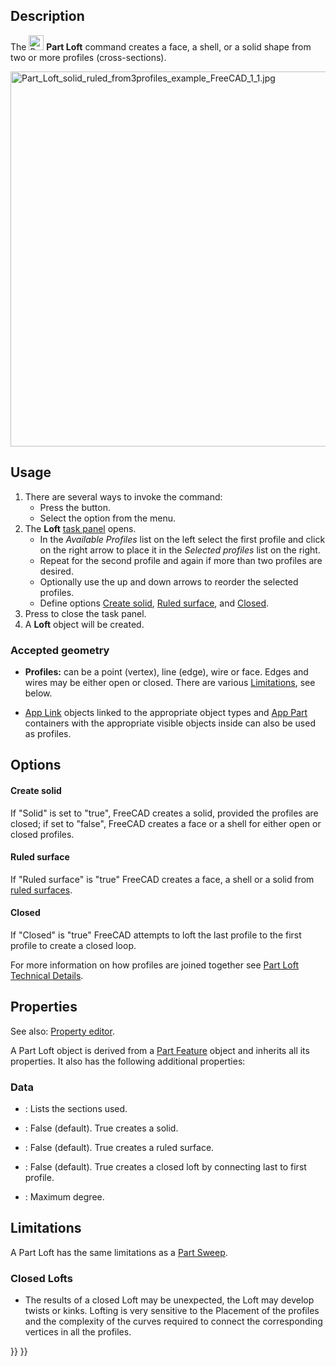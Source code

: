 <languages/>
<translate>

<!--T:32-->
{{Docnav
|[[Part_RuledSurface|RuledSurface]]
|[[Part_Sweep|Sweep]]
|[[Part_Workbench|Part]]
|IconL=Part_RuledSurface.svg
|IconR=Part_Sweep.svg
|IconC=Workbench_Part.svg
}}

<!--T:2-->
{{GuiCommand
|Name=Part Loft
|MenuLocation=Part → Loft...
|Workbenches=[[Part_Workbench|Part]]
|Version=0.13
|SeeAlso=[[Part_Sweep|Part Sweep]]
}}

==Description== <!--T:44-->

<!--T:45-->
The [[Image:Part_Loft.svg|24px]] '''Part Loft''' command creates a face, a shell, or a solid shape from two or more profiles (cross-sections).

</translate>
[[File:Part_Loft_solid_ruled_from3profiles_example_FreeCAD_1_1.jpg|600px]]
<translate>
<!--T:61-->
{{Caption|Loft from three profiles which are two [[Part_Circle|Part Circles]] and one [[Part_Ellipse|Part Ellipse]]. Parameters are Solid "True" and Ruled "True".}}

==Usage== <!--T:46-->

<!--T:47-->
# There are several ways to invoke the command:
#* Press the {{Button|[[Image:Part_Loft.svg|16px]] [[Part_Loft|Loft...]]}} button.
#* Select the {{MenuCommand|Part → [[Image:Part_Loft.svg|16px]] Loft...}} option from the menu.
# The '''Loft''' [[Task_panel|task panel]] opens.
#* In the ''Available Profiles'' list on the left select the first profile and click on the right arrow to place it in the ''Selected profiles'' list on the right.
#* Repeat for the second profile and again if more than two profiles are desired.
#* Optionally use the up and down arrows to reorder the selected profiles.
#* Define options [[#Data|Create solid]], [[#Data|Ruled surface]], and [[#Data|Closed]].
# Press {{Button|OK}} to close the task panel.
# A '''Loft''' object will be created.

===Accepted geometry=== <!--T:48-->

<!--T:3-->
* '''Profiles:''' can be a point (vertex), line (edge), wire or face. Edges and wires may be either open or closed. There are various [[#Limitations|Limitations]], see below.

<!--T:38-->
* [[App_Link|App Link]] objects linked to the appropriate object types and [[App_Part|App Part]] containers with the appropriate visible objects inside can also be used as profiles. {{Version|0.20}}

==Options== <!--T:60-->

====Create solid==== <!--T:55-->

<!--T:6-->
If "Solid" is set to "true", FreeCAD creates a solid, provided the profiles are closed; if set to "false", FreeCAD creates a face or a shell for either open or closed profiles.

====Ruled surface==== <!--T:56-->

<!--T:5-->
If "Ruled surface" is "true" FreeCAD creates a face, a shell or a solid from [http://en.wikipedia.org/wiki/Ruled_surface ruled surfaces].

====Closed==== <!--T:57-->

<!--T:7-->
If "Closed" is "true" FreeCAD attempts to loft the last profile to the first profile to create a closed loop.  

<!--T:29-->
For more information on how profiles are joined together see [[Part_Loft_Technical_Details|Part Loft Technical Details]].

==Properties== <!--T:49-->

<!--T:50-->
See also: [[Property_editor|Property editor]].

<!--T:51-->
A Part Loft object is derived from a [[Part_Feature|Part Feature]] object and inherits all its properties. It also has the following additional properties:

===Data=== <!--T:52-->

<!--T:53-->
{{TitleProperty|Loft}}

<!--T:54-->
* {{PropertyData|Sections|LinkList}}: Lists the sections used.
* {{PropertyData|Solid|Bool}}: False (default). True creates a solid.
* {{PropertyData|Ruled|Bool}}: False (default). True creates a ruled surface.
* {{PropertyData|Closed|Bool}}: False (default). True creates a closed loft by connecting last to first profile.
* {{PropertyData|Max Degree|IntegerConstraint}}: Maximum degree.

==Limitations== <!--T:39-->

<!--T:58-->
A Part Loft has the same limitations as a [[Part_Sweep#Limitations|Part Sweep]].

=== Closed Lofts === <!--T:59-->

<!--T:10-->
* The results of a closed Loft may be unexpected, the Loft may develop twists or kinks. Lofting is very sensitive to the Placement of the profiles and the complexity of the curves required to connect the corresponding vertices in all the profiles.


<!--T:33-->
{{Docnav
|[[Part_RuledSurface|RuledSurface]]
|[[Part_Sweep|Sweep]]
|[[Part_Workbench|Part]]
|IconL=Part_RuledSurface.svg
|IconR=Part_Sweep.svg
|IconC=Workbench_Part.svg
}}

</translate>
{{Part Tools navi{{#translation:}}}}
{{Userdocnavi{{#translation:}}}}